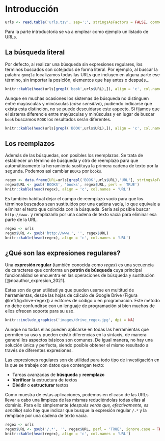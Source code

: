 # Introducción

```r
urls <- read.table('urls.tsv', sep=';', stringsAsFactors = FALSE, comment.char = '', header = TRUE)
```

Para la parte introductoria se va a emplear como ejemplo un listado de URLs.

## La búsqueda literal

Por defecto, al realizar una búsqueda sin expresiones regulares, los términos buscados son cotejados de forma literal. Por ejemplo, al buscar la palabra `google` localizamos todas las URLs que incluyen en alguna parte ese término, sin importar la posición, elementos que hay antes o después...

```r
knitr::kable(head(urls[grepl('book',urls$URL),]), align = 'c', col.names = 'URL')
```

Aunque en muchas ocasiones los sistemas de búsqueda no distinguen entre mayúsculas y minúsculas (*case sensitive*), pudiendo indicarse que exista esta distinción, no se puede descuidarse este aspecto. Si fijamos que el sistema diferencie entre mayúsculas y minúsculas y en lugar de buscar `book` buscamos `BOOK` los resultados serán diferentes.

```r
knitr::kable(head(urls[grepl('BOOK',urls$URL),]), align = 'c', col.names = 'URL')
```

## Los reemplazos

Además de las búsquedas, son posibles los reemplazos. Se trata de establecer un término de búsqueda y otro de reemplazo para que automáticamente la herramienta sustituya la primera cadena de texto por la segunda. Podemos así cambiar `BOOKS` por `books`.

```r
regex <- data.frame(URL=urls[grepl('BOOK',urls$URL),'URL'], stringsAsFactors = FALSE)
regex$URL <- gsub('BOOKS', 'books', regex$URL, perl = 'TRUE')
knitr::kable(head(regex), align = 'c', col.names = 'URL')
```

Es también habitual dejar el campo de reemplazo vacío para que los términos buscados sean sustituidos por una cadena vacía, lo que equivale a eliminar el texto que coincida con la búsqueda. Sería así posible buscar `http://www.` y remplazarlo por una cadena de texto vacía para eliminar esa parte de la URL.

```r
regex <- urls
regex$URL <- gsub('http://www.', '', regex$URL)
knitr::kable(head(regex), align = 'c', col.names = 'URL')
```

## ¿Qué son las expresiones regulares?

Una **expresión regular** (también conocida como *regex*) es una secuencia de caracteres que conforma un **patrón de búsqueda** cuya principal funcionalidad se encuentra en las operaciones de búsqueda y sustitución [@noauthor_expresion_2021].

Estas son de gran utilidad ya que pueden usarse en multitud de herramientas, desde las hojas de cálculo de Google Drive (Figura \@ref(fig:drive-regex)) a editores de código o en programación. Este método no debe confundirse con un lenguaje de programación si bien muchos de ellos ofrecen soporte para su uso.

```r
knitr::include_graphics('images/drive_regex.jpg', dpi = NA)
```

Aunque no todas ellas pueden aplicarse en todas las herramientas que permiten su uso y pueden existir diferencias en la sintaxis, de manera general los aspectos básicos son comunes. De igual manera, no hay una solución única y perfecta, siendo posible obtener el mismo resultado a través de diferentes expresiones.

Las expresiones regulares son de utilidad para todo tipo de investigación en la que se trabaje con datos que contengan texto:

* Tareas avanzadas de **búsqueda** y **reemplazo**
* **Verificar** la estructura de textos
* **Dividir** o **estructurar** textos

Como muestra de estas aplicaciones, podemos en el caso de las URLs llevar a cabo una limpieza de las mismas reduciéndolas todas ellas al dominio. Para ello simplemente (*después verás que, efectivamente, es sencillo*) solo hay que indicar que busque la expresión regular `/.*` y la remplace por una cadena de texto vacía.

```r
regex <- urls
regex$URL <- gsub('/.*', '', regex$URL, perl = 'TRUE', ignore.case = TRUE)
knitr::kable(head(regex), align = 'c', col.names = 'URL')
```

